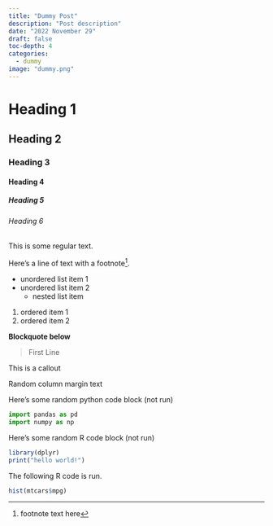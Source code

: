```yaml
---
title: "Dummy Post"
description: "Post description"
date: "2022 November 29"
draft: false
toc-depth: 4
categories:
  - dummy
image: "dummy.png"
---
```


# Heading 1

## Heading 2

### Heading 3

#### Heading 4

##### Heading 5

###### Heading 6

This is some regular text.

Here's a line of text with a footnote^[footnote text here].


- unordered list item 1
- unordered list item 2
  - nested list item

1. ordered item 1
2. ordered item 2

**Blockquote below**

> First Line 

:::{.callout-note}
This is a callout
:::

:::{.column-margin}
Random column margin text
:::


Here's some random python code block (not run)

``` py
import pandas as pd
import numpy as np
```

Here's some random R code block (not run)

``` r
library(dplyr)
print("hello world!")
```

The following R code is run.

```r
hist(mtcars$mpg)
```

